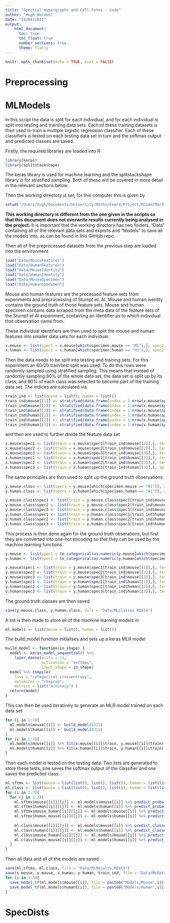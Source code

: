 ```yaml
---
title: "Spectral Hypergraphs and Cell Fates - Code"
author: "Hugh Warden"
date: "14/04/2021"
output: 
    html_document:
      toc: true
      toc_float: true
      number_sections: true
      theme: flatly
---
```


```r
knitr::opts_chunk$set(echo = TRUE, eval = FALSE)
```

# Preprocessing

# MLModels

In this script the data is split for each individual, and for each individual is split into testing and trainiing data sets. Each of these training datasets is then used to train a multiple logistic regression classifier. Each of these classifiers is tested on each testing data set in turn and the softmax output and predicted classes are saved.

Firstly, the required libraries are loaded into R

```r
library(keras)
library(splitstackshape)
```

The keras library is used for machine learning and the splitstackshape library is for stratified sampling. Both of these will be covered in more detail in the relevant sections below.

Then the working directory is set, for this computer this is given by

```r
setwd("/Users/hugh/Documents/University/Maths/Year4/Project/RCode/MachineLearningCode/Demo")
```

**This working directory is different from the one given in the scripts so that this document does not overwrite results currently being analysed in the project.** It is important that the working directory has two folders, "Data" containing all of the relevant data sets and exports and "Models" to save all the models into, as can be found in this GitHub repo.

Then all of the preprocessed datasets from the previous step are loaded into the environment

```r
load("Data/MouseFeatures")
load("Data/HumanFeatures")
load("Data/MouseIdentity")
load("Data/HumanIdentity")
load("Data/MouseSpecimen")
load("Data/HumanSpecimen")
```

Mouse and human features are the processed feature sets from experiments and preprocessing of Stumpf et. Al. Mouse and human isentity contains the ground truth of those feature sets. Mouse and human specimen contains data scraped from the meta data of the feature sets of the Stumpf et Al experiment, containing an identifier as to which individual that observation came from.

These individual identifiers are then used to split the mouse and human features into smaller data sets for each individual.

```r
x.mouse <- list(spec1 = x.mouse[which(specimen.mouse == "M1"),], spec2 = x.mouse[which(specimen.mouse == "M2"),], spec3 = x.mouse[which(specimen.mouse == "M3"),], full = x.mouse)
x.human <- list(spec1 = x.human[which(specimen.human == "H1"),], spec2 = x.human[which(specimen.human == "H2"),], spec3 = x.human[which(specimen.human == "H3"),], full = x.human)
```

Then the data needs to be split into testing and training sets. For this experiment an 80/20 train/test split was used. To do this rows were randomly sampled using stratified sampling. This means that instead of randomly sampling 80% of the whole data set, the data set is split up by its class, and 80% of each class was selected to become part of the training data set. The indices are calculated via

```r
train_ind <- list(mouse = list(), human = list())
train_ind$mouse[[1]] <- stratified(data.frame(index = 1:nrow(x.mouse$spec1), identity = y.mouse[which(specimen.mouse == "M1")]), group = 2, size = 0.8)$index
train_ind$mouse[[2]] <- stratified(data.frame(index = 1:nrow(x.mouse$spec2), identity = y.mouse[which(specimen.mouse == "M2")]), group = 2, size = 0.8)$index
train_ind$mouse[[3]] <- stratified(data.frame(index = 1:nrow(x.mouse$spec3), identity = y.mouse[which(specimen.mouse == "M3")]), group = 2, size = 0.8)$index
train_ind$human[[1]] <- stratified(data.frame(index = 1:nrow(x.human$spec1), identity = y.human[which(specimen.human == "H1")]), group = 2, size = 0.8)$index
train_ind$human[[2]] <- stratified(data.frame(index = 1:nrow(x.human$spec2), identity = y.human[which(specimen.human == "H2")]), group = 2, size = 0.8)$index
train_ind$human[[3]] <- stratified(data.frame(index = 1:nrow(x.human$spec3), identity = y.human[which(specimen.human == "H3")]), group = 2, size = 0.8)$index
```

and then are used to further divide the feature data set

```r
x.mouse$spec1 <- list(train = x.mouse$spec1[train_ind$mouse[[1]],], test = x.mouse$spec1[-train_ind$mouse[[1]],])
x.mouse$spec2 <- list(train = x.mouse$spec2[train_ind$mouse[[2]],], test = x.mouse$spec2[-train_ind$mouse[[2]],])
x.mouse$spec3 <- list(train = x.mouse$spec3[train_ind$mouse[[3]],], test = x.mouse$spec3[-train_ind$mouse[[3]],])
x.human$spec1 <- list(train = x.human$spec1[train_ind$human[[1]],], test = x.human$spec1[-train_ind$human[[1]],])
x.human$spec2 <- list(train = x.human$spec2[train_ind$human[[2]],], test = x.human$spec2[-train_ind$human[[2]],])
x.human$spec3 <- list(train = x.human$spec3[train_ind$human[[3]],], test = x.human$spec3[-train_ind$human[[3]],])
```

The same principles are then used to split up the ground truth observations

```r
y.mouse.class <- list(spec1 = y.mouse[which(specimen.mouse == "M1")], spec2 = y.mouse[which(specimen.mouse == "M2")], spec3 = y.mouse[which(specimen.mouse == "M3")], full = y.mouse)
y.human.class <- list(spec1 = y.human[which(specimen.human == "H1")], spec2 = y.human[which(specimen.human == "H2")], spec3 = y.human[which(specimen.human == "H3")], full = y.human)

y.mouse.class$spec1 <- list(train = y.mouse.class$spec1[train_ind$mouse[[1]]], test = y.mouse.class$spec1[-train_ind$mouse[[1]]])
y.mouse.class$spec2 <- list(train = y.mouse.class$spec2[train_ind$mouse[[2]]], test = y.mouse.class$spec2[-train_ind$mouse[[2]]])
y.mouse.class$spec3 <- list(train = y.mouse.class$spec3[train_ind$mouse[[3]]], test = y.mouse.class$spec3[-train_ind$mouse[[3]]])
y.human.class$spec1 <- list(train = y.human.class$spec1[train_ind$human[[1]]], test = y.human.class$spec1[-train_ind$human[[1]]])
y.human.class$spec2 <- list(train = y.human.class$spec2[train_ind$human[[2]]], test = y.human.class$spec2[-train_ind$human[[2]]])
y.human.class$spec3 <- list(train = y.human.class$spec3[train_ind$human[[3]]], test = y.human.class$spec3[-train_ind$human[[3]]])
```

This process is then done again for the ground truth obserations, but first they are converted into one-hot encoding so that they can be used by the machine learning functions.

```r
y.mouse <- list(spec1 = to_categorical(as.numeric(y.mouse[which(specimen.mouse == "M1")])-1, 11), spec2 = to_categorical(as.numeric(y.mouse[which(specimen.mouse == "M2")])-1, 11), spec3 = to_categorical(as.numeric(y.mouse[which(specimen.mouse == "M3")])-1, 11), full = to_categorical(as.numeric(y.mouse)-1, 11))
y.human <- list(spec1 = to_categorical(as.numeric(y.human[which(specimen.human == "H1")])-1, 11), spec2 = to_categorical(as.numeric(y.human[which(specimen.human == "H2")])-1, 11), spec3 = to_categorical(as.numeric(y.human[which(specimen.human == "H3")])-1, 11), full = to_categorical(as.numeric(y.human)-1, 11))

y.mouse$spec1 <- list(train = y.mouse$spec1[train_ind$mouse[[1]],], test = y.mouse$spec1[-train_ind$mouse[[1]],])
y.mouse$spec2 <- list(train = y.mouse$spec2[train_ind$mouse[[2]],], test = y.mouse$spec2[-train_ind$mouse[[2]],])
y.mouse$spec3 <- list(train = y.mouse$spec3[train_ind$mouse[[3]],], test = y.mouse$spec3[-train_ind$mouse[[3]],])
y.human$spec1 <- list(train = y.human$spec1[train_ind$human[[1]],], test = y.human$spec1[-train_ind$human[[1]],])
y.human$spec2 <- list(train = y.human$spec2[train_ind$human[[2]],], test = y.human$spec2[-train_ind$human[[2]],])
y.human$spec3 <- list(train = y.human$spec3[train_ind$human[[3]],], test = y.human$spec3[-train_ind$human[[3]],])
```

The ground truth classes are then saved

```r
save(y.mouse.class, y.human.class, file = "Data/MLClasses.RData")
```


A list is then made to store all of the machine learning models in

```r
ml.models <- list(mouse = list(), human = list())
```

The build_model function initialises and sets up a keras MLR model

```r
build_model <- function(in_shape) {
  model <- keras_model_sequential() %>%
    layer_dense(units = 11,
                activation = "softmax",
                input_shape = in_shape)
  model %>% compile(
    loss = "categorical_crossentropy",
    optimizer = "rmsprop",
    metrics = list("accuracy") )
  return(model)
}
```

This can then be used iteratively to generate an MLR model trained on each data set

```r
for (i in 1:3){
  ml.models$mouse[[i]] <- build_model(4311)
  ml.models$human[[i]] <- build_model(4311)
}
for (i in 1:3){
  ml.models$mouse[[i]] %>% fit(x.mouse[[i]]$train, y.mouse[[i]]$train)
  ml.models$human[[i]] %>% fit(x.human[[i]]$train, y.human[[i]]$train)
}
```

Then each model is tested on the testing data. Two lists are generated to store these tests, one saves the softmax output of the classifier and one saves the predicted class.

```r
ml.sftmx <- list(mouse = list(list(), list(), list()), human = list(list(), list(), list()), mouse_human = list(list(), list(), list()), human_mouse = list(list(), list(), list()))
ml.class <- list(mouse = list(list(), list(), list()), human = list(list(), list(), list()), mouse_human = list(list(), list(), list()), human_mouse = list(list(), list(), list()))
for (i in 1:3){
  for (j in 1:3){
    ml.sftmx$mouse[[i]][[j]] <- ml.models$mouse[[i]] %>% predict_proba(x.mouse[[j]]$test)
    ml.sftmx$human[[i]][[j]] <- ml.models$human[[i]] %>% predict_proba(x.human[[j]]$test)
    ml.sftmx$mouse_human[[i]][[j]] <- ml.models$mouse[[i]] %>% predict_proba(x.human[[j]]$test)
    ml.sftmx$human_mouse[[i]][[j]] <- ml.models$human[[i]] %>% predict_proba(x.mouse[[j]]$test)
    
    ml.class$mouse[[i]][[j]] <- ml.models$mouse[[i]] %>% predict_classes(x.mouse[[j]]$test)
    ml.class$human[[i]][[j]] <- ml.models$human[[i]] %>% predict_classes(x.human[[j]]$test)
    ml.class$mouse_human[[i]][[j]] <- ml.models$mouse[[i]] %>% predict_classes(x.human[[j]]$test)
    ml.class$human_mouse[[i]][[j]] <- ml.models$human[[i]] %>% predict_classes(x.mouse[[j]]$test)
  }
}
```

Then all data and all of the models are saved

```r
save(ml.sftmx, ml.class, file = "Data/MLResults.RData")
save(x.mouse, y.mouse, x.human, y.human, train_ind, file = "Data/MLData.RData")
for (i in 1:3){
  save_model_tf(ml.models$mouse[[i]], file = paste0("Models/Mouse",i))
  save_model_tf(ml.models$human[[i]], file = paste0("Models/Human",i))
}
```

# SpecDists


